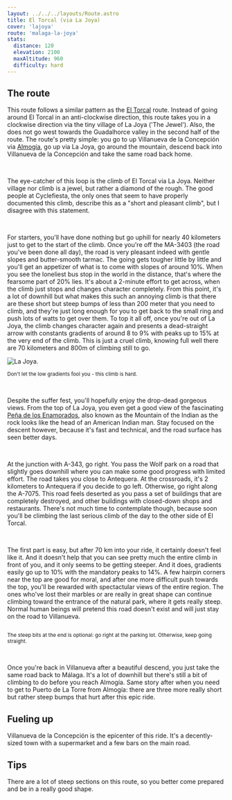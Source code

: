 ```yaml
---
layout: ../../../layouts/Route.astro
title: El Torcal (via La Joya)
cover: 'lajoya'
route: 'malaga-la-joya'
stats:
  distance: 120
  elevation: 2100
  maxAltitude: 960
  difficulty: hard
---
```


## The route

This route follows a similar pattern as the [El Torcal](/destinations/malaga/torcal) route.
Instead of going around El Torcal in an anti-clockwise direction, this route takes you in a clockwise direction via the tiny village of La Joya ('The Jewel').
Also, the does not go west towards the Guadalhorce valley in the second half of the route. 
The route's pretty simple: you go to up Villanueva de la Concepción via [Almogía](/destinations/malaga/almogia), go up via La Joya, go around the mountain, descend back into Villanueva de la Concepción and take the same road back home.

&nbsp;

The eye-catcher of this loop is the climb of El Torcal via La Joya.
Neither village nor climb is a jewel, but rather a diamond of the rough. 
The good people at Cyclefiesta, the only ones that seem to have properly documented this climb, describe this as a "short and pleasant climb", but I disagree with this statement. 

&nbsp;

For starters, you'll have done nothing but go uphill for nearly 40 kilometers just to get to the start of the climb.
Once you're off the MA-3403 (the road you've been done all day), the road is very pleasant indeed with gentle slopes and butter-smooth tarmac.
The going gets tougher little by little and you'll get an appetizer of what is to come with slopes of around 10%.
When you see the loneliest bus stop in the world in the distance, that's where the fearsome part of 20% lies. 
It's about a 2-minute effort to get across, when the climb just stops and changes character completely.
From this point, it's a lot of downhill but what makes this such an annoying climb is that there are these short but steep bumps of less than 200 meter that you need to climb, and they're just long enough for you to get back to the small ring and push lots of watts to get over them.
To top it all off, once you're out of La Joya, the climb changes character again and presents a dead-straight arrow with constants gradients of around 8 to 9% with peaks up to 15% at the very end of the climb.
This is just a cruel climb, knowing full well there are 70 kilometers and 800m of climbing still to go.

<img
  src="/routes/lajoya/climb.png"
  alt="La Joya."
  class="mt-4 mb-8"
  height={200}
  width={750}
/>

<small>Don't let the low gradients fool you - this climb is hard.</small>

&nbsp;

Despite the suffer fest, you'll hopefully enjoy the drop-dead gorgeous views. 
From the top of La Joya, you even get a good view of the fascinating [Peña de los Enamorados](https://www.andalucia.org/es/antequera-espacios-naturales-pena-de-los-enamorados), 
also known as the Mountain of the Indian as the rock looks like the head of an American Indian man.
Stay focused on the descent however, because it's fast and technical, and the road surface has seen better days.

&nbsp;

At the junction with A-343, go right. You pass the Wolf park on a road that slightly goes downhill where you can make some good progress with limited effort.
The road takes you close to Antequera. At the crossroads, it's 2 kilometers to Antequera if you decide to go left. Otherwise, go right along the A-7075.
This road feels deserted as you pass a set of buildings that are completely destroyed, and other buildings with closed-down shops and restaurants.
There's not much time to contemplate though, because soon you'll be climbing the last serious climb of the day to the other side of El Torcal.

&nbsp;

The first part is easy, but after 70 km into your ride, it certainly doesn't feel like it. 
And it doesn't help that you can see pretty much the entire climb in front of you, and it only seems to be getting steeper. 
And it does, gradients easily go up to 10% with the mandatory peaks to 14%.
A few hairpin corners near the top are good for moral, and after one more difficult push towards the top, you'll be rewarded with spectactular views of the entire region.
The ones who've lost their marbles or are really in great shape can continue climbing toward the entrance of the natural park, where it gets really steep. 
Normal human beings will pretend this road doesn't exist and will just stay on the road to Villanueva. 

<img
  src="/routes/lajoya/torcal-via-antequera.png"
  alt=""
  class="mt-4 mb-8"
  height={200}
  width={750}
/>

<small>The steep bits at the end is optional: go right at the parking lot. Otherwise, keep going straight.</small>

&nbsp;

Once you're back in Villanueva after a beautiful descend, you just take the same road back to Málaga.
It's a lot of downhill but there's still a bit of climbing to do before you reach Almogía. 
Same story after when you need to get to Puerto de La Torre from Almogía: there are three more really short but rather steep bumps that hurt after this epic ride.


## Fueling up

Villanueva de la Concepción is the epicenter of this ride. It's a decently-sized town with a supermarket and a few bars on the main road.

## Tips

There are a lot of steep sections on this route, so you better come prepared and be in a really good shape.